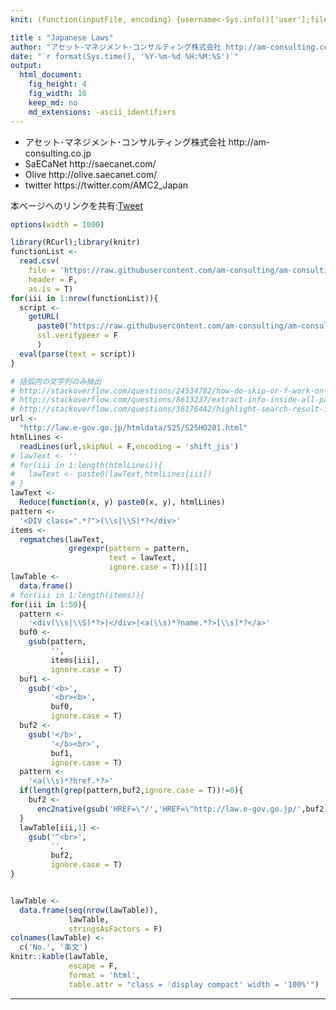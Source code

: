 ```yaml
---
knit: (function(inputFile, encoding) {username<-Sys.info()['user'];fileName<-'defaultPath.csv';pathToFile <-paste0('C:/Users/', username,'/Desktop/pathToCSV/');setwd(pathToFile);buf0<-read.csv(fileName,header = F,skip = 0,stringsAsFactor = F,check.names = F,fileEncoding = 'utf-8');timeStamp<-format(Sys.time(),'%Y%m%d%H%M%S');rmarkdown::render(inputFile, encoding = encoding, output_file = paste0('C:/Users/',username,buf0[2,1],'charts/','am-consulting.co.jp-JapaneseLaws.html')) })

title : "Japanese Laws"
author: "アセット･マネジメント･コンサルティング株式会社 http://am-consulting.co.jp"
date: "`r format(Sys.time(), '%Y-%m-%d %H:%M:%S')`"
output: 
  html_document:
    fig_height: 4
    fig_width: 10
    keep_md: no
    md_extensions: -ascii_identifiers 
---
```

<link href="http://knowledgevault.saecanet.com/components/rmarkdown-html.css" rel="stylesheet">
<style>.main-container {max-width : 1000px;}</style>
<script src="http://knowledgevault.saecanet.com/components/JavascriptCode.js"></script>

- アセット･マネジメント･コンサルティング株式会社 http://am-consulting.co.jp
- SaECaNet http://saecanet.com/
- Olive http://olive.saecanet.com/
- twitter https://twitter.com/AMC2_Japan

本ページへのリンクを共有:<a href="https://twitter.com/share" class="twitter-share-button" data-via="AMC2_Japan" data-size="large">Tweet</a> <script>!function(d,s,id){var js,fjs=d.getElementsByTagName(s)[0],p=/^http:/.test(d.location)?'http':'https';if(!d.getElementById(id)){js=d.createElement(s);js.id=id;js.src=p+'://platform.twitter.com/widgets.js';fjs.parentNode.insertBefore(js,fjs);}}(document, 'script', 'twitter-wjs');</script>

```r
options(width = 1000)
```

<script src="https://ajax.googleapis.com/ajax/libs/jquery/2.2.4/jquery.min.js"></script>
<link  href="https://cdn.datatables.net/1.10.12/css/jquery.dataTables.min.css" rel="stylesheet">
<script src="https://cdn.datatables.net/1.10.12/js/jquery.dataTables.min.js"></script>
<script src="https://bartaz.github.io/sandbox.js/jquery.highlight.js"></script>
<script src="https://cdn.datatables.net/plug-ins/1.10.12/features/searchHighlight/dataTables.searchHighlight.min.js"></script>
<link  href="https://cdn.datatables.net/plug-ins/1.10.12/features/searchHighlight/dataTables.searchHighlight.css" rel="stylesheet">
<script>
$(document).ready(function() {
  $('table').DataTable( {
    "order"          : [[ 0, "asc" ]],
    "lengthMenu"     : [[5, -1],[5, "All"]],
    "searching"      : true,
    "paging"         : true,
    "ordering"       : true,
    "info"           : true,
    "scrollX"        : true,
    "retrieve"       : true,
    "searchHighlight": true
  } );
} );
</script>




```r
library(RCurl);library(knitr)
functionList <-
  read.csv(
    file = 'https://raw.githubusercontent.com/am-consulting/am-consulting.github.io/master/csv/functionList.csv',
    header = F,
    as.is = T)
for(iii in 1:nrow(functionList)){
  script <- 
    getURL(
      paste0("https://raw.githubusercontent.com/am-consulting/am-consulting.github.io/master/", functionList[iii,1]),
      ssl.verifypeer = F
      )
  eval(parse(text = script))
}
```

```r
# 括弧内の文字列のみ抽出
# http://stackoverflow.com/questions/24534782/how-do-skip-or-f-work-on-regex
# http://stackoverflow.com/questions/8613237/extract-info-inside-all-parenthesis-in-r
# http://stackoverflow.com/questions/36176442/highlight-search-result-in-datatables
url <- 
  "http://law.e-gov.go.jp/htmldata/S25/S25HO201.html"
htmlLines <- 
  readLines(url,skipNul = F,encoding = 'shift_jis')
# lawText <- ''
# for(iii in 1:length(htmlLines)){
#   lawText <- paste0(lawText,htmlLines[iii])
# }
lawText <- 
  Reduce(function(x, y) paste0(x, y), htmlLines)
pattern <- 
  '<DIV class=".*?">(\\s|\\S)*?</div>'
items <- 
  regmatches(lawText, 
             gregexpr(pattern = pattern,
                      text = lawText,
                      ignore.case = T))[[1]]
lawTable <- 
  data.frame()
# for(iii in 1:length(items)){
for(iii in 1:50){
  pattern <- 
    '<div(\\s|\\S)*?>|</div>|<a(\\s)*?name.*?>[\\s]*?</a>'
  buf0 <- 
    gsub(pattern,
         '',
         items[iii],
         ignore.case = T)
  buf1 <-
    gsub('<b>',
         '<br><b>',
         buf0,
         ignore.case = T)
  buf2 <-
    gsub('</b>',
         '</b><br>',
         buf1,
         ignore.case = T)
  pattern <-
    '<a(\\s)*?href.*?>'
  if(length(grep(pattern,buf2,ignore.case = T))!=0){
    buf2 <-
      enc2native(gsub('HREF=\"/','HREF=\"http://law.e-gov.go.jp/',buf2))
  }
  lawTable[iii,1] <-
    gsub('^<br>',
         '',
         buf2,
         ignore.case = T)
}
```

```r
```

```r
lawTable <- 
  data.frame(seq(nrow(lawTable)),
             lawTable,
             stringsAsFactors = F)
colnames(lawTable) <-
  c('No.', '条文')
knitr::kable(lawTable,
             escape = F,
             format = 'html',
             table.attr = "class = 'display compact' width = '100%'")
```

***
<script>MakeNegative()</script>
<script>
  (function(i,s,o,g,r,a,m){i['GoogleAnalyticsObject']=r;i[r]=i[r]||function(){
  (i[r].q=i[r].q||[]).push(arguments)},i[r].l=1*new Date();a=s.createElement(o),
  m=s.getElementsByTagName(o)[0];a.async=1;a.src=g;m.parentNode.insertBefore(a,m)
  })(window,document,'script','https://www.google-analytics.com/analytics.js','ga');

  ga('create', 'UA-3077339-5', 'auto');
  ga('send', 'pageview');

</script>
